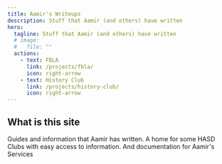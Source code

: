```yaml
---
title: Aamir's Writeups
description: Stuff that Aamir (and others) have written
hero:
  tagline: Stuff that Aamir (and others) have written
  # image:
  #   file: ""
  actions:
    - text: FBLA
      link: /projects/fbla/
      icon: right-arrow
    - text: History Club
      link: /projects/history-club/
      icon: right-arrow
---
```



## What is this site

<CardGrid stagger>
  <Card title="Essays" icon="pencil">
    Guides and information that Aamir has written.
  </Card>
  <Card title="Resources" icon="add-document">
    A home for some HASD Clubs with easy access to information.
  </Card>
  <Card title="Documentation" icon="open-book">
    And documentation for Aamir's Services
  </Card>
</CardGrid>
